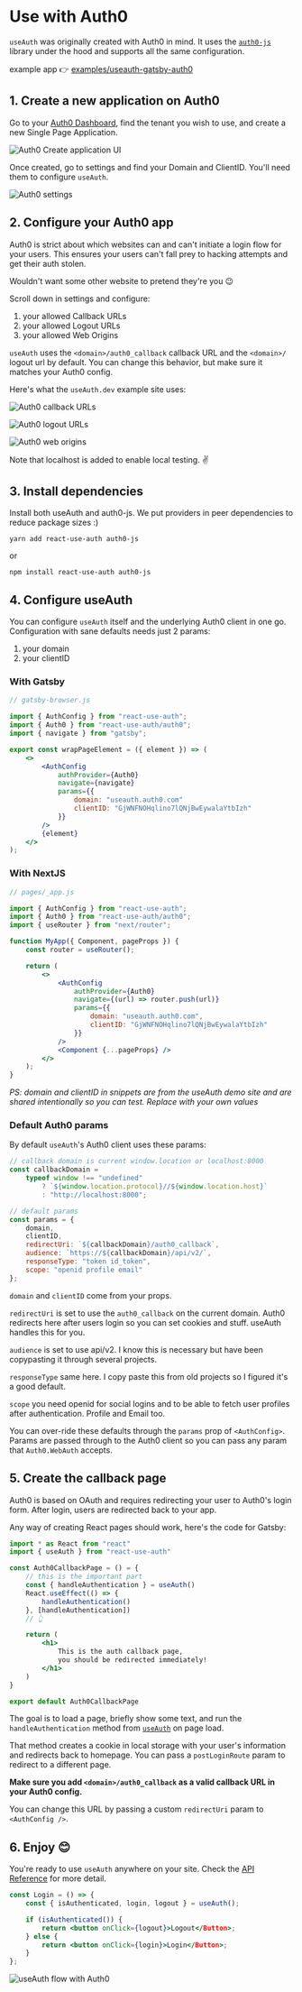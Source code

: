 # Use with Auth0

`useAuth` was originally created with Auth0 in mind. It uses the [`auth0-js`](https://github.com/auth0/auth0.js) library under the hood and supports all the same configuration.

example app 👉 [examples/useauth-gatsby-auth0](https://github.com/Swizec/useAuth/tree/master/examples/useauth-gatsby-auth0)

## 1. Create a new application on Auth0

Go to your [Auth0 Dashboard](manage.auth0.com/dashboard), find the tenant you wish to use, and create a new Single Page Application.

![Auth0 Create application UI](./images/auth0-application.png)

Once created, go to settings and find your Domain and ClientID. You'll need them to configure `useAuth`.

![Auth0 settings](./images/auth0-settings.png)

## 2. Configure your Auth0 app

Auth0 is strict about which websites can and can't initiate a login flow for your users. This ensures your users can't fall prey to hacking attempts and get their auth stolen.

Wouldn't want some other website to pretend they're you 😉

Scroll down in settings and configure:

1. your allowed Callback URLs
2. your allowed Logout URLs
3. your allowed Web Origins

`useAuth` uses the `<domain>/auth0_callback` callback URL and the `<domain>/` logout url by default. You can change this behavior, but make sure it matches your Auth0 config.

Here's what the `useAuth.dev` example site uses:

![Auth0 callback URLs](./images/auth0-callback-url.png)

![Auth0 logout URLs](./images/auth0-logout-url.png)

![Auth0 web origins](./images/auth0-web-origins.png)

Note that localhost is added to enable local testing. ✌️

## 3. Install dependencies

Install both useAuth and auth0-js. We put providers in peer dependencies to reduce package sizes :)

```
yarn add react-use-auth auth0-js
```

or

```
npm install react-use-auth auth0-js
```

## 4. Configure useAuth

You can configure `useAuth` itself and the underlying Auth0 client in one go. Configuration with sane defaults needs just 2 params:

1. your domain
2. your clientID

### With Gatsby

```jsx
// gatsby-browser.js

import { AuthConfig } from "react-use-auth";
import { Auth0 } from "react-use-auth/auth0";
import { navigate } from "gatsby";

export const wrapPageElement = ({ element }) => (
    <>
        <AuthConfig
            authProvider={Auth0}
            navigate={navigate}
            params={{
                domain: "useauth.auth0.com"
                clientID: "GjWNFNOHqlino7lQNjBwEywalaYtbIzh"
            }}
        />
        {element}
    </>
);
```

### With NextJS

```jsx
// pages/_app.js

import { AuthConfig } from "react-use-auth";
import { Auth0 } from "react-use-auth/auth0";
import { useRouter } from "next/router";

function MyApp({ Component, pageProps }) {
    const router = useRouter();

    return (
        <>
            <AuthConfig
                authProvider={Auth0}
                navigate={(url) => router.push(url)}
                params={{
                    domain: "useauth.auth0.com",
                    clientID: "GjWNFNOHqlino7lQNjBwEywalaYtbIzh"
                }}
            />
            <Component {...pageProps} />
        </>
    );
}
```

_PS: domain and clientID in snippets are from the useAuth demo site and are shared intentionally so you can test. Replace with your own values_

### Default Auth0 params

By default `useAuth`'s Auth0 client uses these params:

```jsx
// callback domain is current window.location or localhost:8000
const callbackDomain =
    typeof window !== "undefined"
        ? `${window.location.protocol}//${window.location.host}`
        : "http://localhost:8000";

// default params
const params = {
    domain,
    clientID,
    redirectUri: `${callbackDomain}/auth0_callback`,
    audience: `https://${callbackDomain}/api/v2/`,
    responseType: "token id_token",
    scope: "openid profile email"
};
```

`domain` and `clientID` come from your props.

`redirectUri` is set to use the `auth0_callback` on the current domain. Auth0 redirects here after users login so you can set cookies and stuff. useAuth handles this for you.

`audience` is set to use api/v2. I know this is necessary but have been copypasting it through several projects.

`responseType` same here. I copy paste this from old projects so I figured it's a good default.

`scope` you need openid for social logins and to be able to fetch user profiles after authentication. Profile and Email too.

You can over-ride these defaults through the `params` prop of `<AuthConfig>`. Params are passed through to the Auth0 client so you can pass any param that `Auth0.WebAuth` accepts.

## 5. Create the callback page

Auth0 is based on OAuth and requires redirecting your user to Auth0's login form. After login, users are redirected back to your app.

Any way of creating React pages should work, here's the code for Gatsby:

```jsx
import * as React from "react"
import { useAuth } from "react-use-auth"

const Auth0CallbackPage = () = {
    // this is the important part
    const { handleAuthentication } = useAuth()
    React.useEffect(() => {
        handleAuthentication()
    }, [handleAuthentication])
    // 👆

    return (
        <h1>
            This is the auth callback page,
            you should be redirected immediately!
        </h1>
    )
}

export default Auth0CallbackPage
```

The goal is to load a page, briefly show some text, and run the `handleAuthentication` method from [`useAuth`](https://useauth.dev) on page load.

That method creates a cookie in local storage with your user's information and redirects back to homepage. You can pass a `postLoginRoute` param to redirect to a different page.

**Make sure you add `<domain>/auth0_callback` as a valid callback URL in your Auth0 config.**

You can change this URL by passing a custom `redirectUri` param to `<AuthConfig />`.

## 6. Enjoy 😊

You're ready to use `useAuth` anywhere on your site. Check the [API Reference](/docs/api-reference) for more detail.

```jsx
const Login = () => {
    const { isAuthenticated, login, logout } = useAuth();

    if (isAuthenticated()) {
        return <button onClick={logout}>Logout</Button>;
    } else {
        return <button onClick={login}>Login</Button>;
    }
};
```

![useAuth flow with Auth0](/auth0-flow.gif)
